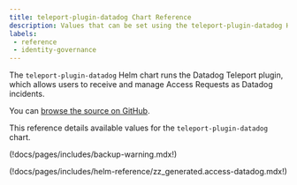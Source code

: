```yaml
---
title: teleport-plugin-datadog Chart Reference
description: Values that can be set using the teleport-plugin-datadog Helm chart
labels:
 - reference
 - identity-governance
---
```


The `teleport-plugin-datadog` Helm chart runs the Datadog Teleport plugin, which
allows users to receive and manage Access Requests as Datadog incidents.

You can [browse the source on GitHub](https://github.com/gravitational/teleport/tree/v(=teleport.version=)/examples/chart/access/datadog).

This reference details available values for the `teleport-plugin-datadog` chart.

(!docs/pages/includes/backup-warning.mdx!)

(!docs/pages/includes/helm-reference/zz_generated.access-datadog.mdx!)
